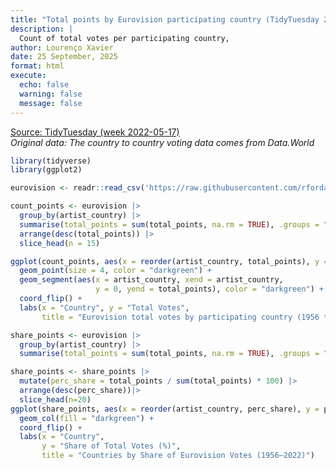 ```yaml
---
title: "Total points by Eurovision participating country (TidyTuesday 2022-03-08)"
description: |
  Count of total votes per participating country,
author: Lourenço Xavier
date: 25 September, 2025
format: html
execute:
  echo: false
  warning: false
  message: false
---
```


[Source: TidyTuesday (week 2022-05-17)](https://github.com/rfordatascience/tidytuesday)  
*Original data: The country to country voting data comes from Data.World*


```r
library(tidyverse)
library(ggplot2)

eurovision <- readr::read_csv('https://raw.githubusercontent.com/rfordatascience/tidytuesday/main/data/2022/2022-05-17/eurovision.csv')

count_points <- eurovision |>
  group_by(artist_country) |>
  summarise(total_points = sum(total_points, na.rm = TRUE), .groups = "drop") |>
  arrange(desc(total_points)) |>
  slice_head(n = 15)

ggplot(count_points, aes(x = reorder(artist_country, total_points), y = total_points)) +
  geom_point(size = 4, color = "darkgreen") +
  geom_segment(aes(x = artist_country, xend = artist_country,
                   y = 0, yend = total_points), color = "darkgreen") +
  coord_flip() +
  labs(x = "Country", y = "Total Votes",
       title = "Eurovision total votes by participating country (1956 to 2022)")


```


```r
share_points <- eurovision |>
  group_by(artist_country) |>
  summarise(total_points = sum(total_points, na.rm = TRUE), .groups = "drop")

share_points <- share_points |>
  mutate(perc_share = total_points / sum(total_points) * 100) |>
  arrange(desc(perc_share))|> 
  slice_head(n=20)
ggplot(share_points, aes(x = reorder(artist_country, perc_share), y = perc_share)) +
  geom_col(fill = "darkgreen") +
  coord_flip() +
  labs(x = "Country",
       y = "Share of Total Votes (%)",
       title = "Countries by Share of Eurovision Votes (1956–2022)")
```
